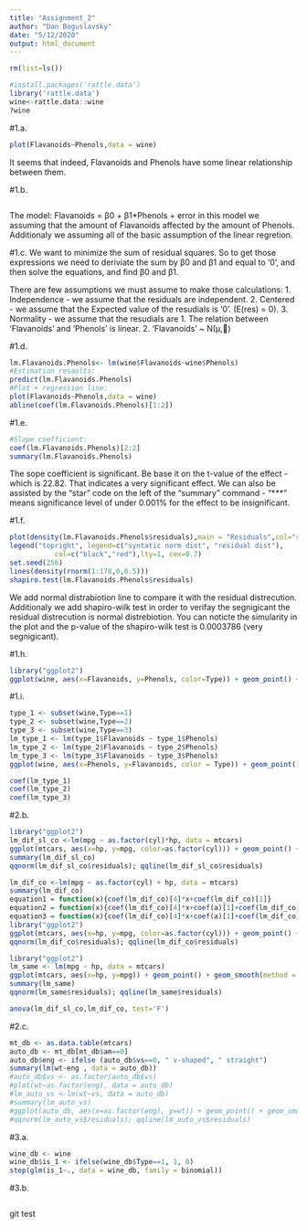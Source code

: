 ```yaml
---
title: "Assignment_2"
author: "Dan Boguslavsky"
date: "5/12/2020"
output: html_document
---
```

```r
rm(list=ls())
```

```r
#install.packages('rattle.data')
library('rattle.data')
wine<-rattle.data::wine
?wine
```

#1.a.
```r
plot(Flavanoids~Phenols,data = wine)
```
It seems that indeed, Flavanoids and Phenols have some linear relationship between them.

#1.b.
```r
```
The model: Flavanoids = β0 + β1*Phenols + error
in this model we assuming that the amount of Flavanoids affected by the amount of Phenols.
Additionaly we assuming all of the basic assumption of the linear regretion.


#1.c.
We want to minimize the sum of residual squares. So to get those expressions we need to deriviate the sum by β0 and β1 and equal to '0',
and then solve the equations, and find β0 and β1.

There are few assumptions we must assume to make those calculations:
1. Independence - we assume that the residuals are independent.
2. Centered - we assume that the Expected value of the resudials is '0'. (E(res) = 0).
3. Normality - we assume that the resudials are
1. The relation between 'Flavanoids'  and 'Phenols' is linear.
2. 'Flavanoids' ~ N(µ,)

#1.d.
```r
lm.Flavanoids.Phenols<- lm(wine$Flavanoids~wine$Phenols)
#Estimation resaults:
predict(lm.Flavanoids.Phenols)
#Plot + regression line:
plot(Flavanoids~Phenols,data = wine)
abline(coef(lm.Flavanoids.Phenols)[1:2])
```

#1.e.
```r
#Slope coefficient:
coef(lm.Flavanoids.Phenols)[2:2]
summary(lm.Flavanoids.Phenols)
```
The sope coefficient is significant. Be base it on the t-value of the effect - which is 22.82.
That indicates a very significant effect. We can also be assisted by the "star" code on the left of the "summary" command - "***" means significance level of under 0.001% for the effect to be insignificant.

#1.f.
```r
plot(density(lm.Flavanoids.Phenols$residuals),main = "Residuals",col="red")
legend("topright", legend=c("syntatic norm dist", "residual dist"),
           col=c("black","red"),lty=1, cex=0.7)
set.seed(256)             
lines(density(rnorm(1:178,0,0.5)))
shapiro.test(lm.Flavanoids.Phenols$residuals)
```

We add normal distrabiotion line to compare it with the residual distrecution.
Additionaly we add shapiro-wilk test in order to verifay the segnigicant the residual distrecution is normal distrebiotion.
You can noticte the simularity in the plot and the p-value of the shapiro-wilk test is 0.0003786 (very segnigicant).

#1.h.
```r
library("ggplot2")
ggplot(wine, aes(x=Flavanoids, y=Phenols, color=Type)) + geom_point() + 
```


#1.i.
```r
type_1 <- subset(wine,Type==1)
type_2 <- subset(wine,Type==2)
type_3 <- subset(wine,Type==3)
lm_type_1 <- lm(type_1$Flavanoids ~ type_1$Phenols)
lm_type_2 <- lm(type_2$Flavanoids ~ type_2$Phenols)
lm_type_3 <- lm(type_3$Flavanoids ~ type_3$Phenols)
ggplot(wine, aes(x=Phenols, y=Flavanoids, color = Type)) + geom_point() + geom_smooth(method = lm, se = FALSE)
```


```r
coef(lm_type_1)
coef(lm_type_2)
coef(lm_type_3)
```










#2.b.
```r
library("ggplot2")
lm_dif_sl_co <-lm(mpg ~ as.factor(cyl)*hp, data = mtcars)
ggplot(mtcars, aes(x=hp, y=mpg, color=as.factor(cyl))) + geom_point() + geom_smooth(method = lm, se = FALSE)
summary(lm_dif_sl_co)
qqnorm(lm_dif_sl_co$residuals); qqline(lm_dif_sl_co$residuals)
```
```r
lm_dif_co <-lm(mpg ~ as.factor(cyl) + hp, data = mtcars)
summary(lm_dif_co)
equation1 = function(x){coef(lm_dif_co)[4]*x+coef(lm_dif_co)[1]}
equation2 = function(x){coef(lm_dif_co)[4]*x+coef(a)[1]+coef(lm_dif_co)[2]}
equation3 = function(x){coef(lm_dif_co)[4]*x+coef(a)[1]+coef(lm_dif_co)[3]}
library("ggplot2")
ggplot(mtcars, aes(x=hp, y=mpg, color=as.factor(cyl))) + geom_point() + stat_function(fun=equation1,geom="line",color=scales::hue_pal()(2)[1]) + stat_function(fun=equation2,geom="line",color=scales::hue_pal()(2)[2]) + stat_function(fun=equation3,geom="line",color=scales::hue_pal()(2)[3])
qqnorm(lm_dif_co$residuals); qqline(lm_dif_co$residuals)
```
```r
library("ggplot2")
lm_same <- lm(mpg ~ hp, data = mtcars)
ggplot(mtcars, aes(x=hp, y=mpg)) + geom_point() + geom_smooth(method = lm, se = FALSE)
summary(lm_same)
qqnorm(lm_same$residuals); qqline(lm_same$residuals)
```

```r
anova(lm_dif_sl_co,lm_dif_co, test='F')
```



#2.c.
```r
mt_db <- as.data.table(mtcars)
auto_db <- mt_db[mt_db$am==0]
auto_db$eng <- ifelse (auto_db$vs==0, " v-shaped", " straight")
summary(lm(wt~eng , data = auto_db))
#auto_db$vs <- as.factor(auto_db$vs)
#plot(wt~as.factor(eng), data = auto_db)
#lm_auto_vs <-lm(wt~vs, data = auto_db)
#summary(lm_auto_vs)
#ggplot(auto_db, aes(x=as.factor(eng), y=wt)) + geom_point() + geom_smooth(method = lm, se = FALSE)
#qqnorm(lm_auto_vs$residuals); qqline(lm_auto_vs$residuals)
```






#3.a.
```r
wine_db <- wine
wine_db$is_1 <- ifelse(wine_db$Type==1, 1, 0)
step(glm(is_1~., data = wine_db, family = binomial))
```


#3.b.
```r
```

git test






